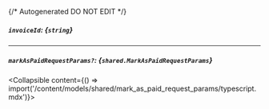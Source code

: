 {/* Autogenerated DO NOT EDIT  */}

##### `invoiceId`: *{`string`}*

---
##### `markAsPaidRequestParams?`: *{`shared.MarkAsPaidRequestParams`}*
<Collapsible content={() => import('/content/models/shared/mark_as_paid_request_params/typescript.mdx')}>
</Collapsible>

